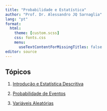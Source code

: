 ```yaml
---
title: "Probabilidade e Estatística"
author: "Prof. Dr. Alessandro JQ Sarnaglia"
lang: "pt"
format:
  html:
    theme: [custom.scss]
    css: fonts.css
    menu:
      useTextContentForMissingTitles: false
editor: source
---
```


## Tópicos

1.    [Introdução e Estatística Descritiva](U1_introducao/intro.html)

2.    [Probabilidade de Eventos](U2_probabilidade/probabilidade.html)

3.    [Variáveis Aleatórias](U3_variaveis aleatorias/variaveis aleatorias.html)